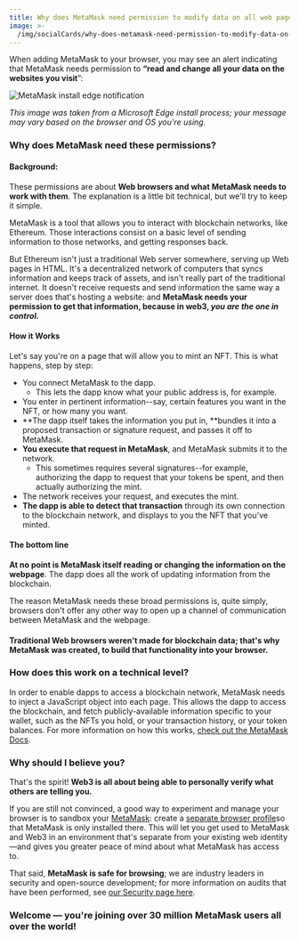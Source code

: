 ```yaml
---
title: Why does MetaMask need permission to modify data on all web pages?
image: >-
  /img/socialCards/why-does-metamask-need-permission-to-modify-data-on-all-web-pages.jpg
---
```



<CustomLayout />

When adding MetaMask to your browser, you may see an alert indicating that MetaMask needs permission to **“read and change all your data on the websites you visit**”:

<div class="center-container">
  <div class="img-medium">
    <img
      src={
        require("../../img/privacy-and-security/why-does-metamask-need-permission-to-modify-data-on-all-web-pages/MetaMask_install_edge_notification.png")
          .default
      }
      alt="MetaMask install edge notification"
    />
  </div>
</div>

_This image was taken from a Microsoft Edge install process; your message may vary based on the browser and OS you're using._

### Why does MetaMask need these permissions?

#### Background:

These permissions are about **Web browsers and what MetaMask needs to work with them**. The explanation is a little bit technical, but we'll try to keep it simple.

MetaMask is a tool that allows you to interact with blockchain networks, like Ethereum. Those interactions consist on a basic level of sending information to those networks, and getting responses back.

But Ethereum isn't just a traditional Web server somewhere, serving up Web pages in HTML. It's a decentralized network of computers that syncs information and keeps track of assets, and isn't really part of the traditional internet. It doesn't receive requests and send information the same way a server does that's hosting a website: and **MetaMask needs your permission to get that information, because in web3, _you are the one in control._**

#### How it Works

Let's say you're on a page that will allow you to mint an NFT. This is what happens, step by step:

- You connect MetaMask to the dapp.
  - This lets the dapp know what your public address is, for example.
- You enter in pertinent information--say, certain features you want in the NFT, or how many you want.
- **The dapp itself takes the information you put in, **bundles it into a proposed transaction or signature request, and passes it off to MetaMask.
- **You execute that request in MetaMask**, and MetaMask submits it to the network.
  - This sometimes requires several signatures--for example, authorizing the dapp to request that your tokens be spent, and then actually authorizing the mint.
- The network receives your request, and executes the mint.
- **The dapp is able to detect that transaction** through its own connection to the blockchain network, and displays to you the NFT that you've minted.

#### The bottom line

**At no point is MetaMask itself reading or changing the information on the webpage**. The dapp does all the work of updating information from the blockchain.

The reason MetaMask needs these broad permissions is, quite simply, browsers don't offer any other way to open up a channel of communication between MetaMask and the webpage.

#### Traditional Web browsers weren't made for blockchain data; that's why MetaMask was created, to build that functionality into your browser.

### How does this work on a technical level?

In order to enable dapps to access a blockchain network, MetaMask needs to inject a JavaScript object into each page. This allows the dapp to access the blockchain, and fetch publicly-available information specific to your wallet, such as the NFTs you hold, or your transaction history, or your token balances. For more information on how this works, [check out the MetaMask Docs](https://docs.metamask.io/guide/#new-dapp-developers).

### Why should I believe you?

That's the spirit! **Web3 is all about being able to personally verify what others are telling you.**

If you are still not convinced, a good way to experiment and manage your browser is to sandbox your [MetaMask](https://support.metamask.io/hc/en-us/articles/360015289672-Sandboxing-MetaMask): create a [separate browser profile](/managing-my-wallet/using-metamask/how-to-use-multiple-metamask-wallets)so that MetaMask is only installed there. This will let you get used to MetaMask and Web3 in an environment that's separate from your existing web identity—and gives you greater peace of mind about what MetaMask has access to.

That said, **MetaMask is safe for browsing**; we are industry leaders in security and open-source development; for more information on audits that have been performed, see [our Security page here](https://metamask.io/security/).

### Welcome — you're joining over 30 million MetaMask users all over the world!
